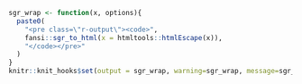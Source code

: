 ```r
sgr_wrap <- function(x, options){
  paste0(
    "<pre class=\"r-output\"><code>",
    fansi::sgr_to_html(x = htmltools::htmlEscape(x)),
    "</code></pre>"
  )
}
knitr::knit_hooks$set(output = sgr_wrap, warning=sgr_wrap, message=sgr_wrap)
```
